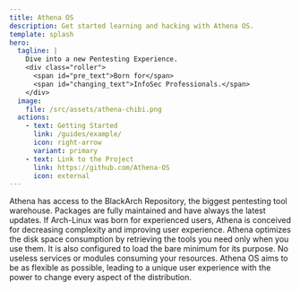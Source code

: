 ```yaml
---
title: Athena OS
description: Get started learning and hacking with Athena OS.
template: splash
hero:
  tagline: |
    Dive into a new Pentesting Experience.
    <div class="roller">
      <span id="pre_text">Born for</span>
      <span id="changing_text">InfoSec Professionals.</span>
    </div>
  image:
    file: /src/assets/athena-chibi.png
  actions:
    - text: Getting Started
      link: /guides/example/
      icon: right-arrow
      variant: primary
    - text: Link to the Project
      link: https://github.com/Athena-OS
      icon: external
---
```




<CardGrid stagger>
  <Card title="Pentesting" icon="add-document">
    Athena has access to the BlackArch Repository, the biggest pentesting tool warehouse. 
    Packages are fully maintained and have always the latest updates.
  </Card>
  <Card title="User-oriented" icon="star">
   If Arch-Linux was born for experienced users, Athena is conceived for decreasing complexity and improving user experience.
  </Card>
  <Card title="Performance" icon="rocket">
    Athena optimizes the disk space consumption by retrieving the tools you need only when you use them.
    It is also configured to load the bare minimum for its purpose. No useless services or modules consuming your resources.
  </Card>
  <Card title="Flexibilty" icon="puzzle">
    Athena OS aims to be as flexible as possible, leading to a unique user experience with the power to change every aspect of the distribution.
  </Card>
</CardGrid>

<script src="/src/javascript/utils.js"></script>